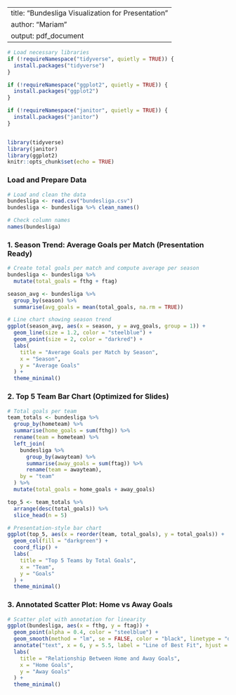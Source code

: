 
---
title: "Bundesliga Visualization for Presentation"
author: "Mariam"
output: pdf_document
---

```r


# Load necessary libraries
if (!requireNamespace("tidyverse", quietly = TRUE)) {
  install.packages("tidyverse")
}

if (!requireNamespace("ggplot2", quietly = TRUE)) {
  install.packages("ggplot2")
}

if (!requireNamespace("janitor", quietly = TRUE)) {
  install.packages("janitor")
}


library(tidyverse)
library(janitor)
library(ggplot2)
knitr::opts_chunk$set(echo = TRUE)
```

### Load and Prepare Data

```r
# Load and clean the data
bundesliga <- read.csv("bundesliga.csv")
bundesliga <- bundesliga %>% clean_names()

# Check column names
names(bundesliga)
```

### 1. Season Trend: Average Goals per Match (Presentation Ready)

```r
# Create total goals per match and compute average per season
bundesliga <- bundesliga %>%
  mutate(total_goals = fthg + ftag)

season_avg <- bundesliga %>%
  group_by(season) %>%
  summarise(avg_goals = mean(total_goals, na.rm = TRUE))

# Line chart showing season trend
ggplot(season_avg, aes(x = season, y = avg_goals, group = 1)) +
  geom_line(size = 1.2, color = "steelblue") +
  geom_point(size = 2, color = "darkred") +
  labs(
    title = "Average Goals per Match by Season",
    x = "Season",
    y = "Average Goals"
  ) +
  theme_minimal()
```

### 2. Top 5 Team Bar Chart (Optimized for Slides)

```r
# Total goals per team
team_totals <- bundesliga %>%
  group_by(hometeam) %>%
  summarise(home_goals = sum(fthg)) %>%
  rename(team = hometeam) %>%
  left_join(
    bundesliga %>%
      group_by(awayteam) %>%
      summarise(away_goals = sum(ftag)) %>%
      rename(team = awayteam),
    by = "team"
  ) %>%
  mutate(total_goals = home_goals + away_goals)

top_5 <- team_totals %>%
  arrange(desc(total_goals)) %>%
  slice_head(n = 5)

# Presentation-style bar chart
ggplot(top_5, aes(x = reorder(team, total_goals), y = total_goals)) +
  geom_col(fill = "darkgreen") +
  coord_flip() +
  labs(
    title = "Top 5 Teams by Total Goals",
    x = "Team",
    y = "Goals"
  ) +
  theme_minimal()
```

### 3. Annotated Scatter Plot: Home vs Away Goals

```r
# Scatter plot with annotation for linearity
ggplot(bundesliga, aes(x = fthg, y = ftag)) +
  geom_point(alpha = 0.4, color = "steelblue") +
  geom_smooth(method = "lm", se = FALSE, color = "black", linetype = "dashed") +
  annotate("text", x = 6, y = 5.5, label = "Line of Best Fit", hjust = 0, size = 4) +
  labs(
    title = "Relationship Between Home and Away Goals",
    x = "Home Goals",
    y = "Away Goals"
  ) +
  theme_minimal()
```
